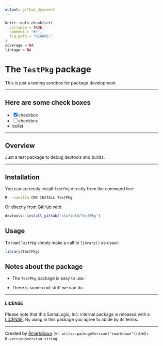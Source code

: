 ```yaml
---
output: github_document
---
```



<!-- README.md is generated from README.Rmd. Please edit that file -->


```r
knitr::opts_chunk$set(
  collapse = TRUE,
  comment = "#>",
  fig.path = "README-"
)
coverage = NA
lintage = NA
```



<!-- badges: start -->
<!-- [![build](https://img.shields.io/badge/build-passing-success.svg?logo=travis)](http://bitbucket.sladmin.com/projects/SV/repos/somareadr/commits) -->
<!-- ![coverage](`r coverage`) -->
<!-- ![lint](`r lintage`) -->
<!-- [![docs](https://img.shields.io/badge/docs-passing-success.svg)](http://bitbucket.sladmin.com/projects/SV/repos/somareadr/browse) -->
<!-- [![License: GPL-3](https://img.shields.io/badge/License-GPL3-blue.svg)](https://www.gnu.org/licenses/gpl-3.0) -->
<!-- badges: end -->


# The `TestPkg` package


This is just a testing sandbox for package development.


--------------


## Here are some check boxes

- [x] checkbox
- [ ] checkbox
* bullet


----------------


## Overview

Just a test package to debug devtools and builds.


----------------

## Installation

You can currently install `TestPkg` directly from the command line:

```bash
R --vanilla CMD INSTALL TestPkg
```

Or directly from GitHub with:

```r
devtools::install_github("stufield/TestPkg")
```


## Usage

To load `TestPkg` simply make a call to `library()` as usual:

```r
library(TestPkg)
```

## Notes about the package

* The `TestPkg` package is easy to use.

* There is some cool stuff we can do.


-----------------


#### LICENSE

Please note that this SomaLogic, Inc. internal package is released with 
a [LICENSE](LICENSE). By using in this package you agree to abide by its terms.


-----------------


Created by [Rmarkdown](https://github.com/rstudio/rmarkdown)
(v`r utils::packageVersion("rmarkdown")`) and `r R.version$version.string`. 
